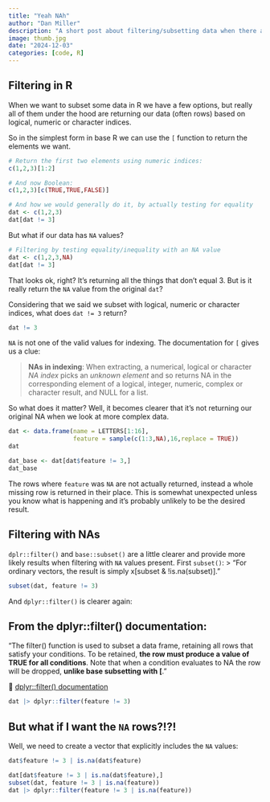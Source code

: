 ```yaml
---
title: "Yeah NAh"
author: "Dan Miller"
description: "A short post about filtering/subsetting data when there are NA values in R"
image: thumb.jpg
date: "2024-12-03"
categories: [code, R]
---
```



## Filtering in R

When we want to subset some data in R we have a few options, but really all of them under the hood are returning our data (often rows) based on logical, numeric or character indices.

So in the simplest form in base R we can use the ``[`` function to return the elements we want.

```r
# Return the first two elements using numeric indices:
c(1,2,3)[1:2]
```
```r
# And now Boolean:
c(1,2,3)[c(TRUE,TRUE,FALSE)]
```
```r
# And how we would generally do it, by actually testing for equality
dat <- c(1,2,3)
dat[dat != 3]
```
But what if our data has `NA` values?
```r
# Filtering by testing equality/inequality with an NA value
dat <- c(1,2,3,NA)
dat[dat != 3]
```
That looks ok, right? It's returning all the things that don't equal 3. But is it really return the `NA` value from the original `dat`? 

Considering that we said we subset with logical, numeric or character indices, what does `dat != 3` return?
```r
dat != 3
```
`NA` is not one of the valid values for indexing. The documentation for `[` gives us a clue:

> **NAs in indexing**:
> When extracting, a numerical, logical or character *NA index* picks an *unknown element* and so returns NA in the corresponding element of a logical, integer, numeric, complex or character result, and NULL for a list. 

So what does it matter? Well, it becomes clearer that it's not returning our original NA when we look at more complex data.
```r
dat <- data.frame(name = LETTERS[1:16], 
                  feature = sample(c(1:3,NA),16,replace = TRUE))
dat
```
```r
dat_base <- dat[dat$feature != 3,]
dat_base
```
The rows where `feature` was `NA` are not actually returned, instead a whole missing row is returned in their place. This is somewhat unexpected unless you know what is happening and it's probably unlikely to be the desired result.

## Filtering with NAs

`dplr::filter()` and `base::subset()` are a little clearer and provide more likely results when filtering with `NA` values present. First `subset()`:
> "For ordinary vectors, the result is simply x[subset & !is.na(subset)]."

```r
subset(dat, feature != 3)
```
And `dplyr::filter()` is clearer again:

::: {.callout-tip}
## From the dplyr::filter() documentation:

"The filter() function is used to subset a data frame, retaining all rows that satisfy your conditions. To be retained, **the row must produce a value of TRUE for all conditions**. Note that when a condition evaluates to NA the row will be dropped, **unlike base subsetting with [**."

👀 [dplyr::filter() documentation](https://dplyr.tidyverse.org/reference/filter.html)
:::

```r
dat |> dplyr::filter(feature != 3)
```

## But what if I want the `NA` rows?!?!

Well, we need to create a vector that explicitly includes the `NA` values:
```r
dat$feature != 3 | is.na(dat$feature)
```
```r
dat[dat$feature != 3 | is.na(dat$feature),]
subset(dat, feature != 3 | is.na(feature))
dat |> dplyr::filter(feature != 3 | is.na(feature))
```
